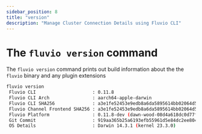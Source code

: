```yaml
---
sidebar_position: 8
title: "version"
description: "Manage Cluster Connection Details using Fluvio CLI"
---
```


# The `fluvio version` command

The `fluvio version` command prints out build information about the the
`fluvio` binary and any plugin extensions

```bash title="connector-example.yaml" copy="fl"
fluvio version
 Fluvio CLI                     : 0.11.8
 Fluvio CLI Arch                : aarch64-apple-darwin
 Fluvio CLI SHA256              : a3e1fe52453e9edb8a6da5895614bb02064d5ec91032713904add50a8686c11e
 Fluvio Channel Frontend SHA256 : a3e1fe52453e9edb8a6da5895614bb02064d5ec91032713904add50a8686c11e
 Fluvio Platform                : 0.11.8-dev (dawn-wood-08d4a618dc0d77fbcd676353de982ae8)
 Git Commit                     : 919aa365b25a6193efb55961d5e84dc2ee804100
 OS Details                     : Darwin 14.3.1 (kernel 23.3.0)
```
